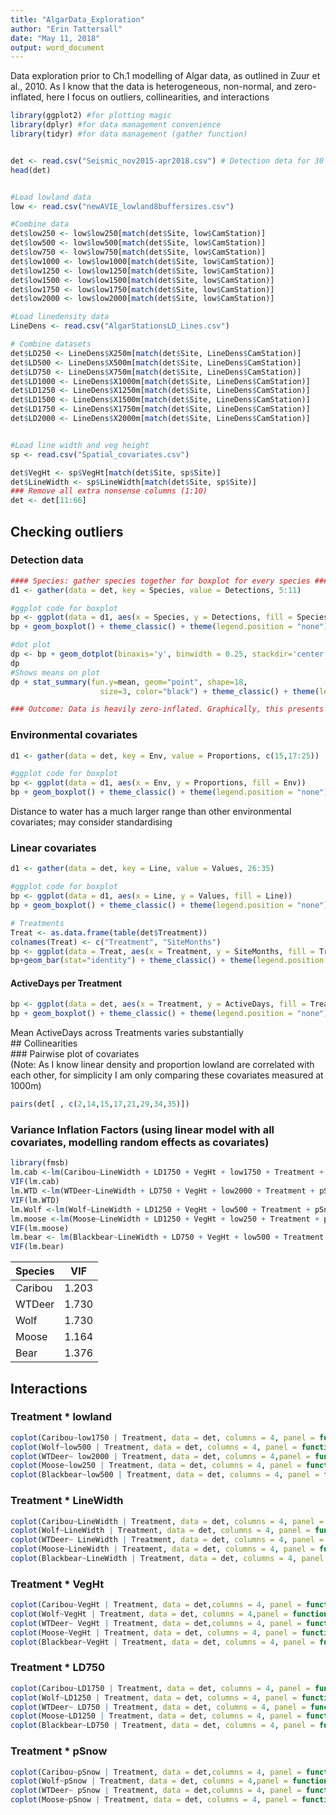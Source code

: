 ```yaml
---
title: "AlgarData_Exploration"
author: "Erin Tattersall"
date: "May 11, 2018"
output: word_document
---
```


  Data exploration prior to Ch.1 modelling of Algar data, as outlined in Zuur et al., 2010. As I know that the data is heterogeneous, non-normal, and zero-inflated, here I focus on outliers, collinearities, and interactions  
```r
library(ggplot2) #for plotting magic
library(dplyr) #for data management convenience
library(tidyr) #for data management (gather function)


det <- read.csv("Seismic_nov2015-apr2018.csv") # Detection deta for 30 months of surveying
head(det)


#Load lowland data
low <- read.csv("newAVIE_lowland8buffersizes.csv")

#Combine data
det$low250 <- low$low250[match(det$Site, low$CamStation)]
det$low500 <- low$low500[match(det$Site, low$CamStation)]
det$low750 <- low$low750[match(det$Site, low$CamStation)]
det$low1000 <- low$low1000[match(det$Site, low$CamStation)]
det$low1250 <- low$low1250[match(det$Site, low$CamStation)]
det$low1500 <- low$low1500[match(det$Site, low$CamStation)]
det$low1750 <- low$low1750[match(det$Site, low$CamStation)]
det$low2000 <- low$low2000[match(det$Site, low$CamStation)]

#Load linedensity data
LineDens <- read.csv("AlgarStationsLD_Lines.csv")

# Combine datasets
det$LD250 <- LineDens$X250m[match(det$Site, LineDens$CamStation)]
det$LD500 <- LineDens$X500m[match(det$Site, LineDens$CamStation)]
det$LD750 <- LineDens$X750m[match(det$Site, LineDens$CamStation)]
det$LD1000 <- LineDens$X1000m[match(det$Site, LineDens$CamStation)]
det$LD1250 <- LineDens$X1250m[match(det$Site, LineDens$CamStation)]
det$LD1500 <- LineDens$X1500m[match(det$Site, LineDens$CamStation)]
det$LD1750 <- LineDens$X1750m[match(det$Site, LineDens$CamStation)]
det$LD2000 <- LineDens$X2000m[match(det$Site, LineDens$CamStation)]


#Load line width and veg height
sp <- read.csv("Spatial_covariates.csv")

det$VegHt <- sp$VegHt[match(det$Site, sp$Site)]
det$LineWidth <- sp$LineWidth[match(det$Site, sp$Site)]
### Remove all extra nonsense columns (1:10)
det <- det[11:66]

```

## Checking outliers
### Detection data
```r
#### Species: gather species together for boxplot for every species ####
d1 <- gather(data = det, key = Species, value = Detections, 5:11)

#ggplot code for boxplot
bp <- ggplot(data = d1, aes(x = Species, y = Detections, fill = Species)) #Coyote has one major outlier, probably Algar17 2017-08
bp + geom_boxplot() + theme_classic() + theme(legend.position = "none")

#dot plot
dp <- bp + geom_dotplot(binaxis='y', binwidth = 0.25, stackdir='center')# Species overlap, but clear that data is skewed to 0
dp
#Shows means on plot
dp + stat_summary(fun.y=mean, geom="point", shape=18,
                    size=3, color="black") + theme_classic() + theme(legend.position = "none") 

### Outcome: Data is heavily zero-inflated. Graphically, this presents all non-zero points as outliers. 
```
### Environmental covariates
```r
d1 <- gather(data = det, key = Env, value = Proportions, c(15,17:25))

#ggplot code for boxplot
bp <- ggplot(data = d1, aes(x = Env, y = Proportions, fill = Env))
bp + geom_boxplot() + theme_classic() + theme(legend.position = "none")

```
  Distance to water has a much larger range than other environmental covariates; may consider standardising  

### Linear covariates   
```r
d1 <- gather(data = det, key = Line, value = Values, 26:35)

#ggplot code for boxplot
bp <- ggplot(data = d1, aes(x = Line, y = Values, fill = Line))
bp + geom_boxplot() + theme_classic() + theme(legend.position = "none") + scale_x_discrete(limits=c("LD250", "LD500", "LD750","LD1000", "LD1250", "LD1250", "LD1500", "LD1750", "LD2000", "LineWidth", "VegHt"))

# Treatments
Treat <- as.data.frame(table(det$Treatment))
colnames(Treat) <- c("Treatment", "SiteMonths")
bp <- ggplot(data = Treat, aes(x = Treatment, y = SiteMonths, fill = Treatment))
bp+geom_bar(stat="identity") + theme_classic() + theme(legend.position = "none")

```

#### ActiveDays per Treatment  
```r
bp <- ggplot(data = det, aes(x = Treatment, y = ActiveDays, fill = Treatment))
bp + geom_boxplot() + theme_classic() + theme(legend.position = "none")
```
  Mean ActiveDays across Treatments varies substantially  
## Collinearities  
### Pairwise plot of covariates  
  (Note: As I know linear density and proportion lowland are correlated with each other, for simplicity I am only comparing these covariates measured at 1000m)  
```r
pairs(det[ , c(2,14,15,17,21,29,34,35)])
```
### Variance Inflation Factors (using linear model with all covariates, modelling random effects as covariates)  
```r
library(fmsb)
lm.cab <-lm(Caribou~LineWidth + LD1750 + VegHt + low1750 + Treatment + pSnow + Site + Month, data = det) 
VIF(lm.cab)
lm.WTD <-lm(WTDeer~LineWidth + LD750 + VegHt + low2000 + Treatment + pSnow + Site + Month, data = det) 
VIF(lm.WTD)
lm.Wolf <-lm(Wolf~LineWidth + LD1250 + VegHt + low500 + Treatment + pSnow + Site + Month, data = det) 
lm.moose <-lm(Moose~LineWidth + LD1250 + VegHt + low250 + Treatment + pSnow + Site + Month, data = det) 
VIF(lm.moose)
lm.bear <- lm(Blackbear~LineWidth + LD750 + VegHt + low500 + Treatment + pSnow + Site + Month, data = det) 
VIF(lm.bear)

```
Species  | VIF
-------- | ------
Caribou  | 1.203
WTDeer   | 1.730
Wolf     | 1.730
Moose    | 1.164
Bear     | 1.376  

## Interactions  
### Treatment * lowland
```r
coplot(Caribou~low1750 | Treatment, data = det, columns = 4, panel = function(x, y, ...) panel.smooth(x, y, span = .8, ...))
coplot(Wolf~low500 | Treatment, data = det, columns = 4, panel = function(x, y, ...) panel.smooth(x, y, span = .8, ...))
coplot(WTDeer~ low2000 | Treatment, data = det, columns = 4,panel = function(x, y, ...) panel.smooth(x, y, span = .8, ...))
coplot(Moose~low250 | Treatment, data = det, columns = 4, panel = function(x, y, ...) panel.smooth(x, y, span = .8, ...))
coplot(Blackbear~low500 | Treatment, data = det, columns = 4, panel = function(x, y, ...) panel.smooth(x, y, span = .8, ...))
```
### Treatment * LineWidth
```r
coplot(Caribou~LineWidth | Treatment, data = det, columns = 4, panel = function(x, y, ...) panel.smooth(x, y, span = .8, ...))
coplot(Wolf~LineWidth | Treatment, data = det, columns = 4, panel = function(x, y, ...) panel.smooth(x, y, span = .8, ...))
coplot(WTDeer~ LineWidth | Treatment, data = det, columns = 4, panel = function(x, y, ...) panel.smooth(x, y, span = .8, ...))
coplot(Moose~LineWidth | Treatment, data = det, columns = 4, panel = function(x, y, ...) panel.smooth(x, y, span = .8, ...))
coplot(Blackbear~LineWidth | Treatment, data = det, columns = 4, panel = function(x, y, ...) panel.smooth(x, y, span = .8, ...))
```
### Treatment * VegHt
```r
coplot(Caribou~VegHt | Treatment, data = det,columns = 4, panel = function(x, y, ...) panel.smooth(x, y, span = .8, ...))
coplot(Wolf~VegHt | Treatment, data = det, columns = 4,panel = function(x, y, ...) panel.smooth(x, y, span = .8, ...))
coplot(WTDeer~ VegHt | Treatment, data = det,columns = 4, panel = function(x, y, ...) panel.smooth(x, y, span = .8, ...))
coplot(Moose~VegHt | Treatment, data = det, columns = 4, panel = function(x, y, ...) panel.smooth(x, y, span = .8, ...))
coplot(Blackbear~VegHt | Treatment, data = det, columns = 4, panel = function(x, y, ...) panel.smooth(x, y, span = .8, ...))
```
### Treatment * LD750
```r
coplot(Caribou~LD1750 | Treatment, data = det, columns = 4, panel = function(x, y, ...) panel.smooth(x, y, span = .8, ...))
coplot(Wolf~LD1250 | Treatment, data = det, columns = 4, panel = function(x, y, ...) panel.smooth(x, y, span = .8, ...))
coplot(WTDeer~ LD750 | Treatment, data = det, columns = 4, panel = function(x, y, ...) panel.smooth(x, y, span = .8, ...))
coplot(Moose~LD1250 | Treatment, data = det, columns = 4, panel = function(x, y, ...) panel.smooth(x, y, span = .8, ...))
coplot(Blackbear~LD750 | Treatment, data = det, columns = 4, panel = function(x, y, ...) panel.smooth(x, y, span = .8, ...))
```
### Treatment * pSnow
```r
coplot(Caribou~pSnow | Treatment, data = det,columns = 4, panel = function(x, y, ...) panel.smooth(x, y, span = .8, ...))
coplot(Wolf~pSnow | Treatment, data = det, columns = 4,panel = function(x, y, ...) panel.smooth(x, y, span = .8, ...))
coplot(WTDeer~ pSnow | Treatment, data = det,columns = 4, panel = function(x, y, ...) panel.smooth(x, y, span = .8, ...))
coplot(Moose~pSnow | Treatment, data = det, columns = 4, panel = function(x, y, ...) panel.smooth(x, y, span = .8, ...))

```